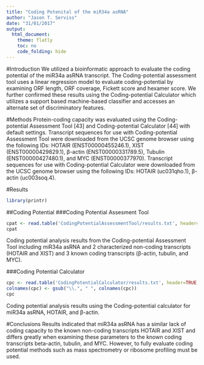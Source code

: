 ```yaml
---
title: "Coding Potenital of the miR34a asRNA"
author: "Jason T. Serviss"
date: "31/01/2017"
output:
  html_document:
    theme: flatly
    toc: no
    code_folding: hide
---
```


#Introduction
We utilized a bioinformatic approach to evaluate the coding potential of the miR34a asRNA transcript. The Coding-potential assessment tool uses a linear regression model to evaluate coding-potential by examining ORF length, ORF coverage, Fickett score and hexamer score. We further confirmed these results using the Coding-potential Calculator which utilizes a support based machine-based classifier and accesses an alternate set of discriminatory features.

#Methods
Protein-coding capacity was evaluated using the Coding-potential Assessment Tool [43] and Coding-potential Calculator [44] with default settings. Transcript sequences for use with Coding-potential Assessment Tool were downloaded from the UCSC genome browser using the following IDs: HOTAIR (ENST00000455246.1), XIST (ENST00000429829.1), β-actin (ENST00000331789.5), Tubulin (ENST00000427480.1), and MYC (ENST00000377970). Transcript sequences for use with Coding-potential Calculator were downloaded from the UCSC genome browser using the following IDs: HOTAIR (uc031qho.1), β-actin (uc003soq.4).

#Results
```r
library(printr)
```

##Coding Potential
###Coding Potential Assesment Tool
```r
cpat <- read.table('CodingPotentialAssessmentTool/results.txt', header=TRUE, sep="\t")
cpat
```

Coding potential analysis results from the Coding-potential Assessment Tool including miR34a asRNA and 
2 characterized non-coding transcripts (HOTAIR and XIST) and 3 known coding transcripts (β-actin, tubulin, and MYC). 

###Coding Potential Calculator
```r
cpc <- read.table('CodingPotentialCalculator/results.txt', header=TRUE, sep="\t")
colnames(cpc) <- gsub("\\.", " ", colnames(cpc))
cpc
```

Coding potential analysis results using the Coding-potential calculator for miR34a asRNA, HOTAIR, and β-actin.

#Conclusions
Results indicated that miR34a asRNA has a similar lack of coding capacity to the known non-coding transcripts HOTAIR and XIST and differs greatly when examining these parameters to the known coding transcripts beta-actin, tubulin, and MYC. However, to fully evaluate coding potential methods such as mass spectrometry or ribosome profiling must be used. 